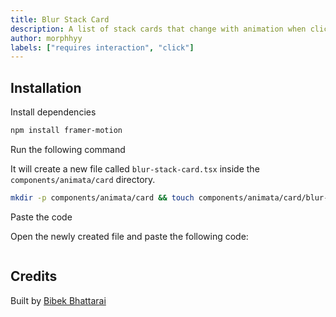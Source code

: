 ```yaml
---
title: Blur Stack Card
description: A list of stack cards that change with animation when clicked.
author: morphhyy
labels: ["requires interaction", "click"]
---
```


<ComponentPreview name="card-blur-stack-card--docs" />

## Installation

<Steps>
<Step>Install dependencies</Step>

```bash
npm install framer-motion
```

<Step>Run the following command</Step>

It will create a new file called `blur-stack-card.tsx` inside the `components/animata/card` directory.

```bash
mkdir -p components/animata/card && touch components/animata/card/blur-stack-card.tsx
```

<Step>Paste the code</Step>

Open the newly created file and paste the following code:

```jsx file=<rootDir>/animata/card/blur-stack-card.tsx

```

</Steps>

## Credits

Built by [Bibek Bhattarai](https://github.com/morphhyy)

